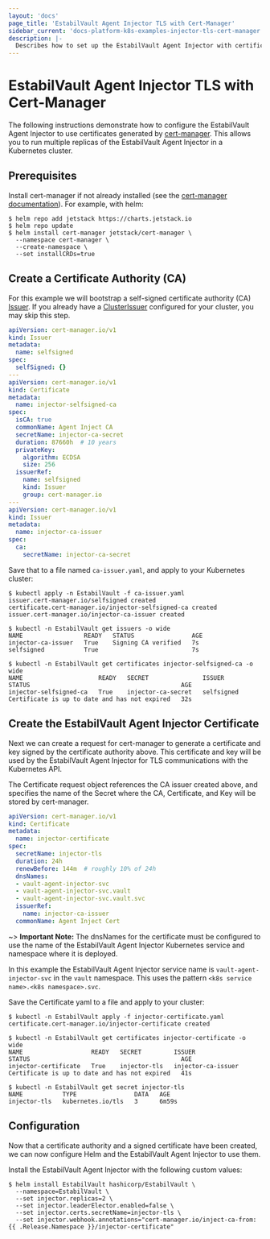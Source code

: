 ```yaml
---
layout: 'docs'
page_title: 'EstabilVault Agent Injector TLS with Cert-Manager'
sidebar_current: 'docs-platform-k8s-examples-injector-tls-cert-manager'
description: |-
  Describes how to set up the EstabilVault Agent Injector with certificates and keys generated by cert-manager.
---
```


# EstabilVault Agent Injector TLS with Cert-Manager

The following instructions demonstrate how to configure the EstabilVault Agent Injector to use certificates generated by [cert-manager](https://cert-manager.io/). This allows you to run multiple replicas of the EstabilVault Agent Injector in a Kubernetes cluster.

## Prerequisites

Install cert-manager if not already installed (see the [cert-manager documentation](https://cert-manager.io/docs/installation/)). For example, with helm:

```shell
$ helm repo add jetstack https://charts.jetstack.io
$ helm repo update
$ helm install cert-manager jetstack/cert-manager \
  --namespace cert-manager \
  --create-namespace \
  --set installCRDs=true
```

## Create a Certificate Authority (CA)

For this example we will bootstrap a self-signed certificate authority (CA) [Issuer](https://cert-manager.io/docs/configuration/). If you already have a [ClusterIssuer](https://cert-manager.io/docs/concepts/issuer/) configured for your cluster, you may skip this step.

```yaml
apiVersion: cert-manager.io/v1
kind: Issuer
metadata:
  name: selfsigned
spec:
  selfSigned: {}
---
apiVersion: cert-manager.io/v1
kind: Certificate
metadata:
  name: injector-selfsigned-ca
spec:
  isCA: true
  commonName: Agent Inject CA
  secretName: injector-ca-secret
  duration: 87660h  # 10 years
  privateKey:
    algorithm: ECDSA
    size: 256
  issuerRef:
    name: selfsigned
    kind: Issuer
    group: cert-manager.io
---
apiVersion: cert-manager.io/v1
kind: Issuer
metadata:
  name: injector-ca-issuer
spec:
  ca:
    secretName: injector-ca-secret
```

Save that to a file named `ca-issuer.yaml`, and apply to your Kubernetes cluster:

```console
$ kubectl apply -n EstabilVault -f ca-issuer.yaml
issuer.cert-manager.io/selfsigned created
certificate.cert-manager.io/injector-selfsigned-ca created
issuer.cert-manager.io/injector-ca-issuer created

$ kubectl -n EstabilVault get issuers -o wide
NAME                 READY   STATUS                AGE
injector-ca-issuer   True    Signing CA verified   7s
selfsigned           True                          7s

$ kubectl -n EstabilVault get certificates injector-selfsigned-ca -o wide
NAME                     READY   SECRET               ISSUER       STATUS                                          AGE
injector-selfsigned-ca   True    injector-ca-secret   selfsigned   Certificate is up to date and has not expired   32s
```

## Create the EstabilVault Agent Injector Certificate

Next we can create a request for cert-manager to generate a certificate and key
signed by the certificate authority above. This certificate and key will be used
by the EstabilVault Agent Injector for TLS communications with the Kubernetes API.

The Certificate request object references the CA issuer created above, and specifies the name of the Secret where the CA, Certificate, and Key will be stored by cert-manager.

```yaml
apiVersion: cert-manager.io/v1
kind: Certificate
metadata:
  name: injector-certificate
spec:
  secretName: injector-tls
  duration: 24h
  renewBefore: 144m  # roughly 10% of 24h
  dnsNames:
  - vault-agent-injector-svc
  - vault-agent-injector-svc.vault
  - vault-agent-injector-svc.vault.svc
  issuerRef:
    name: injector-ca-issuer
  commonName: Agent Inject Cert
```

~> **Important Note:** The dnsNames for the certificate must be configured to use the name
of the EstabilVault Agent Injector Kubernetes service and namespace where it is deployed.

In this example the EstabilVault Agent Injector service name is `vault-agent-injector-svc` in the `vault` namespace.
This uses the pattern `<k8s service name>.<k8s namespace>.svc`.

Save the Certificate yaml to a file and apply to your cluster:

```shell
$ kubectl -n EstabilVault apply -f injector-certificate.yaml
certificate.cert-manager.io/injector-certificate created

$ kubectl -n EstabilVault get certificates injector-certificate -o wide
NAME                   READY   SECRET         ISSUER               STATUS                                          AGE
injector-certificate   True    injector-tls   injector-ca-issuer   Certificate is up to date and has not expired   41s

$ kubectl -n EstabilVault get secret injector-tls
NAME           TYPE                DATA   AGE
injector-tls   kubernetes.io/tls   3      6m59s
```

## Configuration

Now that a certificate authority and a signed certificate have been created, we can now configure
Helm and the EstabilVault Agent Injector to use them.

Install the EstabilVault Agent Injector with the following custom values:

```shell
$ helm install EstabilVault hashicorp/EstabilVault \
  --namespace=EstabilVault \
  --set injector.replicas=2 \
  --set injector.leaderElector.enabled=false \
  --set injector.certs.secretName=injector-tls \
  --set injector.webhook.annotations="cert-manager.io/inject-ca-from: {{ .Release.Namespace }}/injector-certificate"
```
